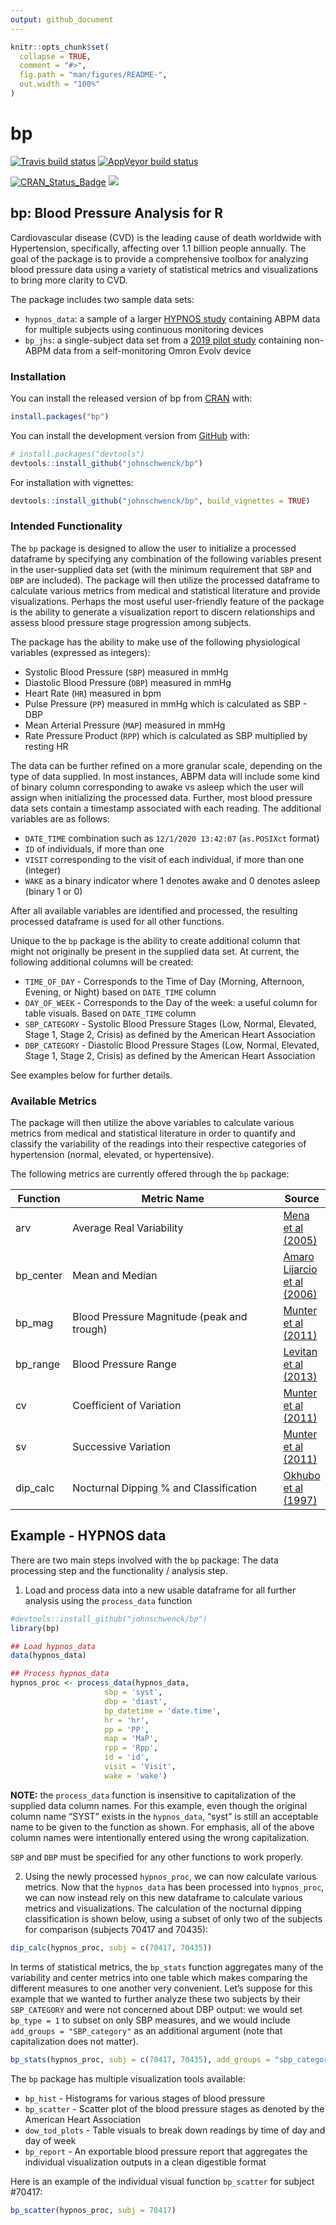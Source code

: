 ---
output: github_document
---

<!-- README.md is generated from README.Rmd. Please edit that file -->

```{r, include = FALSE}
knitr::opts_chunk$set(
  collapse = TRUE,
  comment = "#>",
  fig.path = "man/figures/README-",
  out.width = "100%"
)
```

# bp

<!-- badges: start -->
[![Travis build status](https://travis-ci.com/johnschwenck/bp.svg?branch=master)](https://travis-ci.com/johnschwenck/bp)
[![AppVeyor build status](https://ci.appveyor.com/api/projects/status/github/johnschwenck/bp?branch=master&svg=true)](https://ci.appveyor.com/project/johnschwenck/bp)

[![CRAN\_Status\_Badge](https://www.r-pkg.org/badges/version/bp)](https://cran.r-project.org/package=bp)
[![](https://cranlogs.r-pkg.org/badges/bp)](https://CRAN.R-project.org/package=bp)
<!-- badges: end -->

## bp: Blood Pressure Analysis for R
Cardiovascular disease (CVD) is the leading cause of death worldwide with Hypertension, specifically, affecting over 1.1 billion people annually. The goal of the \code{bp} package is to provide a comprehensive toolbox for analyzing blood pressure data using a variety of statistical metrics and visualizations to bring more clarity to CVD.

The \code{bp} package includes two sample data sets:

- `hypnos_data`: a sample of a larger [HYPNOS study](https://clinicaltrials.gov/ct2/show/NCT02454153) containing ABPM data for multiple subjects using continuous monitoring devices
- `bp_jhs`: a single-subject data set from a [2019 pilot study](https://dataverse.harvard.edu/dataverse/r4r) containing non-ABPM data from a self-monitoring Omron Evolv device 

### Installation

You can install the released version of bp from [CRAN](https://CRAN.R-project.org) with:

``` r
install.packages("bp")
```

You can install the development version from [GitHub](https://github.com/) with:

``` r
# install.packages("devtools")
devtools::install_github("johnschwenck/bp")
```

For installation with vignettes:
```r
devtools::install_github("johnschwenck/bp", build_vignettes = TRUE)
```

### Intended Functionality
The `bp` package is designed to allow the user to initialize a processed dataframe by specifying any combination of the following variables present in the user-supplied data set (with the minimum requirement that `SBP` and `DBP` are included). The package will then utilize the processed dataframe to calculate various metrics from medical and statistical literature and provide visualizations. Perhaps the most useful user-friendly feature of the package is the ability to generate a visualization report to discern relationships and assess blood pressure stage progression among subjects. 

The package has the ability to make use of the following physiological variables (expressed as integers):

* Systolic Blood Pressure (`SBP`) measured in mmHg
* Diastolic Blood Pressure (`DBP`) measured in mmHg
* Heart Rate (`HR`) measured in bpm
* Pulse Pressure (`PP`) measured in mmHg which is calculated as SBP - DBP
* Mean Arterial Pressure (`MAP`) measured in mmHg
* Rate Pressure Product (`RPP`) which is calculated as SBP multiplied by resting HR

The data can be further refined on a more granular scale, depending on the type of data supplied. In most instances, ABPM data will include some kind of binary column corresponding to awake vs asleep which the user will assign when initializing the processed data. Further, most blood pressure data sets contain a timestamp associated with each reading. The additional variables are as follows:

* `DATE_TIME` combination such as `12/1/2020 13:42:07` (`as.POSIXct` format)
* `ID` of individuals, if more than one
* `VISIT` corresponding to the visit of each individual, if more than one (integer)
* `WAKE` as a binary indicator where 1 denotes awake and 0 denotes asleep (binary 1 or 0)

After all available variables are identified and processed, the resulting processed dataframe is used for all other functions. 

Unique to the `bp` package is the ability to create additional column that might not originally be present in the supplied data set. At current, the following additional columns will be created:

* `TIME_OF_DAY` - Corresponds to the Time of Day (Morning, Afternoon, Evening, or Night) based on `DATE_TIME` column
* `DAY_OF_WEEK` - Corresponds to the Day of the week: a useful column for table visuals. Based on `DATE_TIME` column
* `SBP_CATEGORY` - Systolic Blood Pressure Stages (Low, Normal, Elevated, Stage 1, Stage 2, Crisis) as defined by the American Heart Association
* `DBP_CATEGORY` - Diastolic Blood Pressure Stages (Low, Normal, Elevated, Stage 1, Stage 2, Crisis) as defined by the American Heart Association

See examples below for further details.

### Available Metrics
The package will then utilize the above variables to calculate various metrics from medical and statistical literature in order to quantify and classify the variability of the readings into their respective categories of hypertension (normal, elevated, or hypertensive).

The following metrics are currently offered through the `bp` package:

Function    | Metric Name                                 | Source
----------- | ------------------------------------------- | ----------
arv         | Average Real Variability                    | [Mena et al (2005)](https://doi.org/10.1097/01.hjh.0000160205.81652.5a)
bp_center   | Mean and Median                             | [Amaro Lijarcio et al (2006)](https://doi.org/10.1016/j.ejim.2006.07.023)
bp_mag      | Blood Pressure Magnitude (peak and trough)  | [Munter et al (2011)](https://doi.org/10.1097/HJH.0b013e32834cf213 )
bp_range    | Blood Pressure Range                        | [Levitan et al (2013)](https://doi.org/10.1038/jhh.2013.19)
cv          | Coefficient of Variation                    | [Munter et al (2011)](https://doi.org/10.1097/HJH.0b013e32834cf213 )
sv          | Successive Variation                        | [Munter et al (2011)](https://doi.org/10.1097/HJH.0b013e32834cf213 )
dip_calc    | Nocturnal Dipping \% and Classification     | [Okhubo et al (1997)](https://academic.oup.com/ajh/article/10/11/1201/148906)



## Example - HYPNOS data

There are two main steps involved with the `bp` package: The data processing step and the functionality / analysis step.

1. Load and process data into a new usable dataframe for all further analysis using the `process_data` function 

```{r}
#devtools::install_github("johnschwenck/bp")
library(bp)

## Load hypnos_data
data(hypnos_data)

## Process hypnos_data
hypnos_proc <- process_data(hypnos_data, 
                     sbp = 'syst', 
                     dbp = 'diast', 
                     bp_datetime = 'date.time', 
                     hr = 'hr', 
                     pp = 'PP', 
                     map = 'MaP', 
                     rpp = 'Rpp', 
                     id = 'id', 
                     visit = 'Visit', 
                     wake = 'wake')

```
**NOTE:** the `process_data` function is insensitive to capitalization of the supplied data column names. For this example, even though the original column name "SYST" exists in the `hypnos_data`, "syst" is still an acceptable name to be given to the function as shown. For emphasis, all of the above column names were intentionally entered using the wrong capitalization.

`SBP` and `DBP` must be specified for any other functions to work properly.


2. Using the newly processed `hypnos_proc`, we can now calculate various metrics. Now that the `hypnos_data` has been processed into `hypnos_proc`, we can now instead rely on this new dataframe to calculate various metrics and visualizations. The calculation of the nocturnal dipping classification is shown below, using a subset of only two of the subjects for comparison (subjects 70417 and 70435):
```{r}
dip_calc(hypnos_proc, subj = c(70417, 70435))
```

In terms of statistical metrics, the `bp_stats` function aggregates many of the variability and center metrics into one table which makes comparing the different measures to one another very convenient. Let's suppose for this example that we wanted to further analyze these two subjects by their `SBP_CATEGORY` and were not concerned about DBP output: we would set `bp_type = 1` to subset on only SBP measures, and we would include `add_groups = "SBP_category"` as an additional argument (note that capitalization does not matter). 
```{r}
bp_stats(hypnos_proc, subj = c(70417, 70435), add_groups = "sbp_category", bp_type = 1)
```

The `bp` package has multiple visualization tools available:

* `bp_hist` - Histograms for various stages of blood pressure
* `bp_scatter` - Scatter plot of the blood pressure stages as denoted by the American Heart Association
* `dow_tod_plots` - Table visuals to break down readings by time of day and day of week
* `bp_report` - An exportable blood pressure report that aggregates the individual visualization outputs in a clean digestible format

Here is an example of the individual visual function `bp_scatter` for subject #70417:
```{r}
bp_scatter(hypnos_proc, subj = 70417)
```

